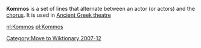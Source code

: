 [[Category:Move to Wiktionary 2007-12]]
'''Kommos''' is a set of lines that alternate between an actor (or actors) and the [[Greek chorus|chorus]].  It is used in [[Ancient Greek theatre]]

{{theat-stub}}

[[nl:Kommos]]
[[pl:Kommos]]